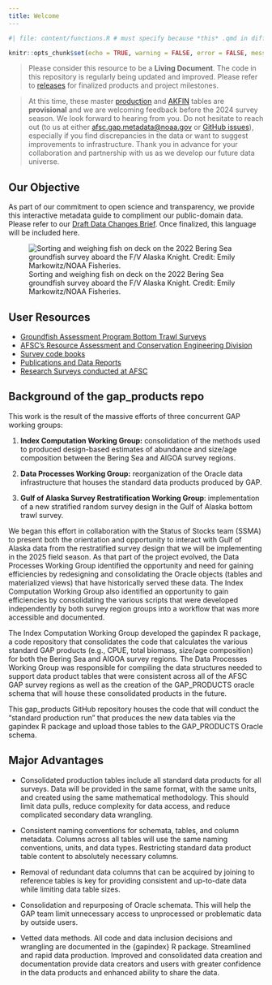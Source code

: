 ```yaml
---
title: Welcome
---
```


```r
#| file: content/functions.R # must specify because *this* .qmd in different folder

knitr::opts_chunk$set(echo = TRUE, warning = FALSE, error = FALSE, message = FALSE)
```

> Please consider this resource to be a **Living Document**. The code in this repository is regularly being updated and improved. Please refer to [releases](%60r%20paste0(link_repo,%20'/releases')) for finalized products and project milestones.

> At this time, these master [production](https://afsc-gap-products.github.io/gap_products/content/product-intro.html) and [AKFIN](https://afsc-gap-products.github.io/gap_products/content/akfin-intro.html) tables are **provisional** and we are welcoming feedback before the 2024 survey season. We look forward to hearing from you. Do not hesitate to reach out (to us at either [afsc.gap.metadata@noaa.gov](afsc.gap.metadata@noaa.gov) or [GitHub issues](https://github.com/afsc-gap-products/gap_products/issues)), especially if you find discrepancies in the data or want to suggest improvements to infrastructure. Thank you in advance for your collaboration and partnership with us as we develop our future data universe.

## Our Objective

As part of our commitment to open science and transparency, we provide this interactive metadata guide to compliment our public-domain data. Please refer to our [Draft Data Changes Brief](https://docs.google.com/document/d/1ie0it6G_V_PrpO1fYe-731Fvubuahn2yi0ixBIpaYO8/edit?usp=sharing). Once finalized, this language will be included here.

![Sorting and weighing fish on deck on the 2022 Bering Sea groundfish survey aboard the F/V Alaska Knight. Credit: Emily Markowitz/NOAA Fisheries.](https://www.fisheries.noaa.gov/s3/2023-04/750x500-bottom-trawl-survey-afsc.jpg)

## User Resources

-   [Groundfish Assessment Program Bottom Trawl Surveys](https://www.fisheries.noaa.gov/alaska/science-data/groundfish-assessment-program-bottom-trawl-surveys)
-   [AFSC’s Resource Assessment and Conservation Engineering Division](https://www.fisheries.noaa.gov/about/resource-assessment-and-conservation-engineering-division)
-   [Survey code books](`r link_code_books `)
-   [Publications and Data Reports](https://repository.library.noaa.gov/)
-   [Research Surveys conducted at AFSC](https://www.fisheries.noaa.gov/alaska/ecosystems/alaska-fish-research-surveys)

## Background of the gap_products repo

This work is the result of the massive efforts of three concurrent GAP working groups:

(@) **Index Computation Working Group:** consolidation of the methods used to produced design-based estimates of abundance and size/age composition between the Bering Sea and AIGOA survey regions.

(@) **Data Processes Working Group:** reorganization of the Oracle data infrastructure that houses the standard data products produced by GAP.

(@) **Gulf of Alaska Survey Restratification Working Group**: implementation of a new stratified random survey design in the Gulf of Alaska bottom trawl survey.

We began this effort in collaboration with the Status of Stocks team (SSMA) to present both the orientation and opportunity to interact with Gulf of Alaska data from the restratified survey design that we will be implementing in the 2025 field season.
As that part of the project evolved, the Data Processes Working Group identified the opportunity and need for gaining efficiencies by redesigning and consolidating the Oracle objects (tables and materialized views) that have historically served these data.
The Index Computation Working Group also identified an opportunity to gain efficiencies by consolidating the various scripts that were developed independently by both survey region groups into a workflow that was more accessible and documented.

The Index Computation Working Group developed the gapindex R package, a code repository that consolidates the code that calculates the various standard GAP products (e.g., CPUE, total biomass, size/age composition) for both the Bering Sea and AIGOA survey regions.
The Data Processes Working Group was responsible for compiling the data structures needed to support data product tables that were consistent across all of the AFSC GAP survey regions as well as the creation of the GAP_PRODUCTS oracle schema that will house these consolidated products in the future.

This gap_products GitHub repository houses the code that will conduct the "standard production run" that produces the new data tables via the gapindex R package and upload those tables to the GAP_PRODUCTS Oracle schema.

## Major Advantages

-   Consolidated production tables include all standard data products for all surveys.
    Data will be provided in the same format, with the same units, and created using the same mathematical methodology.
    This should limit data pulls, reduce complexity for data access, and reduce complicated secondary data wrangling.

-   Consistent naming conventions for schemata, tables, and column metadata.
    Columns across all tables will use the same naming conventions, units, and data types.
    Restricting standard data product table content to absolutely necessary columns.

-   Removal of redundant data columns that can be acquired by joining to reference tables is key for providing consistent and up-to-date data while limiting data table sizes.

-   Consolidation and repurposing of Oracle schemata.
    This will help the GAP team limit unnecessary access to unprocessed or problematic data by outside users.

-   Vetted data methods.
    All code and data inclusion decisions and wrangling are documented in the {gapindex} R package.
    Streamlined and rapid data production.
    Improved and consolidated data creation and documentation provide data creators and users with greater confidence in the data products and enhanced ability to share the data.

